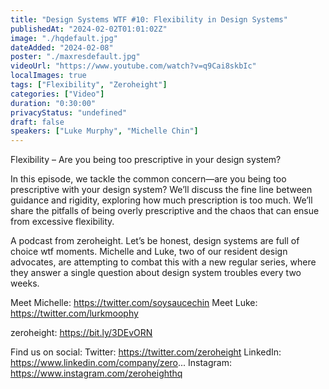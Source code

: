 ```yaml
---
title: "Design Systems WTF #10: Flexibility in Design Systems"
publishedAt: "2024-02-02T01:01:02Z"
image: "./hqdefault.jpg"
dateAdded: "2024-02-08"
poster: "./maxresdefault.jpg"
videoUrl: "https://www.youtube.com/watch?v=q9Cai8skbIc"
localImages: true
tags: ["Flexibility", "Zeroheight"]
categories: ["Video"]
duration: "0:30:00"
privacyStatus: "undefined"
draft: false
speakers: ["Luke Murphy", "Michelle Chin"]
---
```

Flexibility – Are you being too prescriptive in your design system?

In this episode, we tackle the common concern—are you being too prescriptive with your design system? We’ll discuss the fine line between guidance and rigidity, exploring how much prescription is too much. We’ll share the pitfalls of being overly prescriptive and the chaos that can ensue from excessive flexibility. 

A podcast from zeroheight. Let’s be honest, design systems are full of choice wtf moments. Michelle and Luke, two of our resident design advocates, are attempting to combat this with a new regular series, where they answer a single question about design system troubles every two weeks.

Meet Michelle: https://twitter.com/soysaucechin
Meet Luke: https://twitter.com/lurkmoophy

zeroheight: https://bit.ly/3DEvORN

Find us on social:
Twitter: https://twitter.com/zeroheight
LinkedIn: https://www.linkedin.com/company/zero...
Instagram: https://www.instagram.com/zeroheighthq
